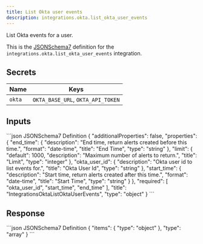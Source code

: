```yaml
---
title: List Okta user events
description: integrations.okta.list_okta_user_events
---
```


List Okta events for a user.

This is the [JSONSchema7](https://json-schema.org/draft-07/json-schema-release-notes) definition for the `integrations.okta.list_okta_user_events` integration.


## Secrets
| Name | Keys |
| --- | --- |
| `okta` | `OKTA_BASE_URL`, `OKTA_API_TOKEN` |

## Inputs

<CodeGroup>
```json JSONSchema7 Definition
{
    "additionalProperties": false,
    "properties": {
        "end_time": {
            "description": "End time, return alerts created before this time.",
            "format": "date-time",
            "title": "End Time",
            "type": "string"
        },
        "limit": {
            "default": 1000,
            "description": "Maximum number of alerts to return.",
            "title": "Limit",
            "type": "integer"
        },
        "okta_user_id": {
            "description": "Okta user id to list events for.",
            "title": "Okta User Id",
            "type": "string"
        },
        "start_time": {
            "description": "Start time, return alerts created after this time.",
            "format": "date-time",
            "title": "Start Time",
            "type": "string"
        }
    },
    "required": [
        "okta_user_id",
        "start_time",
        "end_time"
    ],
    "title": "IntegrationsOktaListOktaUserEvents",
    "type": "object"
}
```

</CodeGroup>

## Response

<CodeGroup>
```json JSONSchema7 Definition
{
    "items": {
        "type": "object"
    },
    "type": "array"
}
```

</CodeGroup>
